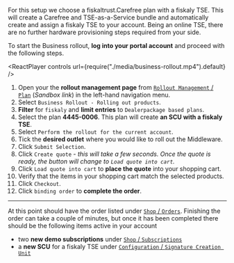 For this setup we choose a fiskaltrust.Carefree plan with a fiskaly TSE. This will create a Carefree and TSE-as-a-Service bundle and automatically create and assign a fiskaly TSE to your account. Being an online TSE, there are no further hardware provisioning steps required from your side.

To start the Business rollout, **log into your portal account** and proceed with the following steps.


<ReactPlayer controls url={require("./media/business-rollout.mp4").default} /><br />

1. Open your the **rollout management page** from [`Rollout Management` / `Plan`](https://portal-sandbox.fiskaltrust.de/RolloutManagement/Plan) (*Sandbox link*) in the left-hand navigation menu.
2. Select `Business Rollout - Rolling out products`.
3. **Filter** for `fiskaly` and **limit entries** to `Dealerpackage based plans`.
4. Select the plan **4445-0006**. This plan will create **an SCU with a fiskaly TSE**.
5. Select `Perform the rollout for the current account`.
6. Tick the **desired outlet** where you would like to roll out the Middleware.
7. Click `Submit Selection`.
8. Click `Create quote` - *this will take a few seconds. Once the quote is ready, the button will change to `Load quote into cart`.*
9. Click `Load quote into cart` to **place the quote** into your shopping cart.
10. Verify that the items in your shopping cart match the selected products.
11. Click `Checkout`.
12. Click `binding order` to **complete the order**.

-----

At this point should have the order listed under [`Shop` / `Orders`](https://portal-sandbox.fiskaltrust.de/Shop/Orders). Finishing the order can take a couple of minutes, but once it has been completed there should be the following items active in your account

* two **new demo subscriptions** under [`Shop` / `Subscriptions`](https://portal-sandbox.fiskaltrust.de/Shop/Subscriptions)
* a **new SCU** for a fiskaly TSE under [`Configuration` / `Signature Creation Unit`](https://portal-sandbox.fiskaltrust.de/SignatureCreationUnitDE)